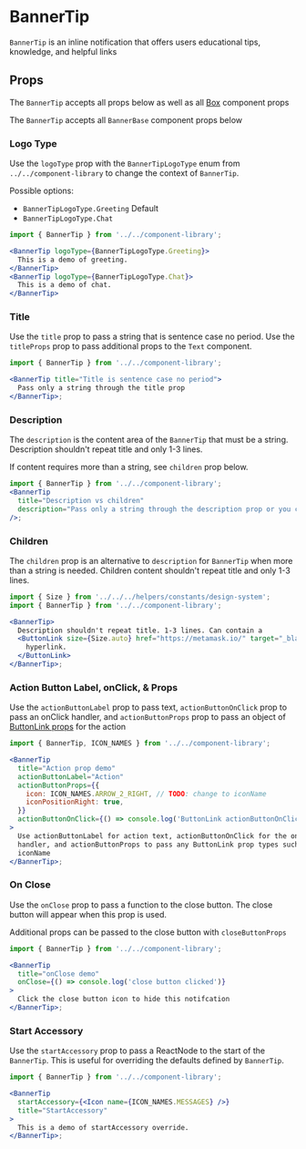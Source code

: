 
# BannerTip

`BannerTip` is an inline notification that offers users educational tips, knowledge, and helpful links

<Canvas>
  <Story id="components-componentlibrary-bannertip--default-story" />
</Canvas>

## Props

The `BannerTip` accepts all props below as well as all [Box](/docs/components-ui-box--default-story#props) component props

<ArgsTable of={BannerTip} />

The `BannerTip` accepts all `BannerBase` component props below

<ArgsTable of={BannerBase} />

### Logo Type

Use the `logoType` prop with the `BannerTipLogoType` enum from `../../component-library` to change the context of `BannerTip`.

Possible options:

- `BannerTipLogoType.Greeting` Default
- `BannerTipLogoType.Chat`

<Canvas>
  <Story id="components-componentlibrary-bannertip--logo-type" />
</Canvas>

```jsx
import { BannerTip } from '../../component-library';

<BannerTip logoType={BannerTipLogoType.Greeting}>
  This is a demo of greeting.
</BannerTip>
<BannerTip logoType={BannerTipLogoType.Chat}>
  This is a demo of chat.
</BannerTip>
```

### Title

Use the `title` prop to pass a string that is sentence case no period. Use the `titleProps` prop to pass additional props to the `Text` component.

<Canvas>
  <Story id="components-componentlibrary-bannertip--title" />
</Canvas>

```jsx
import { BannerTip } from '../../component-library';

<BannerTip title="Title is sentence case no period">
  Pass only a string through the title prop
</BannerTip>;
```

### Description

The `description` is the content area of the `BannerTip` that must be a string. Description shouldn't repeat title and only 1-3 lines.

If content requires more than a string, see `children` prop below.

<Canvas>
  <Story id="components-componentlibrary-bannertip--description" />
</Canvas>

```jsx
import { BannerTip } from '../../component-library';
<BannerTip
  title="Description vs children"
  description="Pass only a string through the description prop or you can use children if the contents require more"
/>;
```

### Children

The `children` prop is an alternative to `description` for `BannerTip` when more than a string is needed. Children content shouldn't repeat title and only 1-3 lines.

<Canvas>
  <Story id="components-componentlibrary-bannertip--children" />
</Canvas>

```jsx
import { Size } from '../../../helpers/constants/design-system';
import { BannerTip } from '../../component-library';

<BannerTip>
  Description shouldn't repeat title. 1-3 lines. Can contain a
  <ButtonLink size={Size.auto} href="https://metamask.io/" target="_blank">
    hyperlink.
  </ButtonLink>
</BannerTip>;
```

### Action Button Label, onClick, & Props

Use the `actionButtonLabel` prop to pass text, `actionButtonOnClick` prop to pass an onClick handler, and `actionButtonProps` prop to pass an object of [ButtonLink props](/docs/components-componentlibrary-buttonlink--default-story) for the action

<Canvas>
  <Story id="components-componentlibrary-bannertip--action-button" />
</Canvas>

```jsx
import { BannerTip, ICON_NAMES } from '../../component-library';

<BannerTip
  title="Action prop demo"
  actionButtonLabel="Action"
  actionButtonProps={{
    icon: ICON_NAMES.ARROW_2_RIGHT, // TODO: change to iconName
    iconPositionRight: true,
  }}
  actionButtonOnClick={() => console.log('ButtonLink actionButtonOnClick demo')}
>
  Use actionButtonLabel for action text, actionButtonOnClick for the onClick
  handler, and actionButtonProps to pass any ButtonLink prop types such as
  iconName
</BannerTip>;
```

### On Close

Use the `onClose` prop to pass a function to the close button. The close button will appear when this prop is used.

Additional props can be passed to the close button with `closeButtonProps`

<Canvas>
  <Story id="components-componentlibrary-bannertip--on-close" />
</Canvas>

```jsx
import { BannerTip } from '../../component-library';

<BannerTip
  title="onClose demo"
  onClose={() => console.log('close button clicked')}
>
  Click the close button icon to hide this notifcation
</BannerTip>;
```

### Start Accessory

Use the `startAccessory` prop to pass a ReactNode to the start of the `BannerTip`. This is useful for overriding the defaults defined by `BannerTip`.

<Canvas>
  <Story id="components-componentlibrary-bannertip--start-accessory" />
</Canvas>

```jsx
import { BannerTip } from '../../component-library';

<BannerTip
  startAccessory={<Icon name={ICON_NAMES.MESSAGES} />}
  title="StartAccessory"
>
  This is a demo of startAccessory override.
</BannerTip>;
```
